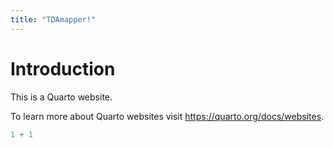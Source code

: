 ```yaml
---
title: "TDAmapper!"
---
```


# Introduction

This is a Quarto website.

To learn more about Quarto websites visit <https://quarto.org/docs/websites>.

```r
1 + 1
```
